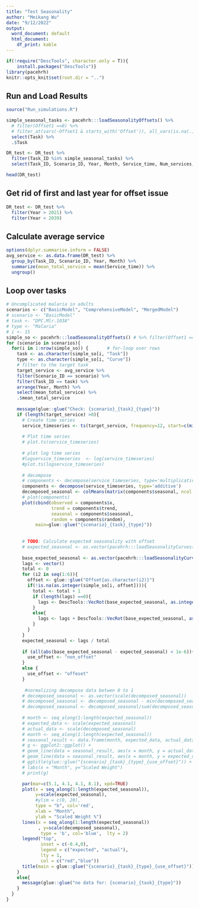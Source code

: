 ```yaml
---
title: "Test Seasonality"
author: "Meikang Wu"
date: "9/12/2022"
output:
  word_document: default
  html_document:
    df_print: kable
---
```


```r
if(!require("DescTools", character.only = T)){
    install.packages("DescTools")}
library(pacehrh)
knitr::opts_knit$set(root.dir = "..")
```

## Run and Load Results
```r
source("Run_simulations.R")

simple_seasonal_tasks <- pacehrh:::loadSeasonalityOffsets() %>%  
  # filter(Offset1 ==0) %>% 
  # filter_at(vars(-Offset1 & starts_with('Offset')), all_vars(is.na(.)))%>%
  select(Task) %>% 
  .$Task

DR_test <- DR_test %>% 
  filter(Task_ID %in% simple_seasonal_tasks) %>%
  select(Task_ID, Scenario_ID, Year, Month, Service_time, Num_services, Trial_num, Run_num)

head(DR_test)
```
## Get rid of first and last year for offset issue
```r
DR_test <- DR_test %>% 
  filter(Year > 2021) %>%
  filter(Year < 2039)
```
## Calculate average service

```r
options(dplyr.summarise.inform = FALSE)
avg_service <- as.data.frame(DR_test) %>% 
  group_by(Task_ID, Scenario_ID, Year, Month) %>%
  summarize(mean_total_service = mean(Service_time)) %>%
  ungroup()
```


## Loop over tasks
```r
# Uncomplicated malaria in adults
scenarios <- c("BasicModel", "ComprehensiveModel", "MergedModel")
# scenario <- "BasicModel"
# task <- "DPC.Mlr.103A"
# type <- "Malaria"
# i <- 15
simple_so <- pacehrh:::loadSeasonalityOffsets() # %>% filter(Offset1 ==0) %>% filter(if_all(-c(Task, Description, Curve, Offset1 ), ~ is.na(.)))
for (scenario in scenarios){
  for(i in 1:nrow(simple_so)) {       # for-loop over rows
    task <- as.character(simple_so[i, "Task"])
    type <- as.character(simple_so[i, "Curve"])
    # filter to the target task
    target_service <- avg_service %>% 
    filter(Scenario_ID == scenario) %>%
    filter(Task_ID == task) %>%
    arrange(Year, Month) %>% 
    select(mean_total_service) %>%
    .$mean_total_service
  
    message(glue::glue("Check: {scenario}_{task}_{type}"))  
    if (length(target_service) >0){
      # Create time series
      service_timeseries <- ts(target_service, frequency=12, start=c(min(DR_test$Year),1))
      
      # Plot time series
      # plot.ts(service_timeseries)
      
      # plot log time series
      #logservice_timeseries  <- log(service_timeseries)
      #plot.ts(logservice_timeseries)
      
      # decompose 
      # components <- decompose(service_timeseries, type='multiplicative')
      components <- decompose(service_timeseries, type='additive')
      decomposed_seasonal <- colMeans(matrix(components$seasonal, ncol = 12, byrow = TRUE))
      # plot(components)
      plot(cbind(observed = components$x, 
                 trend = components$trend, 
                 seasonal = components$seasonal, 
                 random = components$random), 
           main=glue::glue("{scenario}_{task}_{type}"))
      
      
      # TODO: Calculate expected seasonality with offset  
      # expected_seasonal <- as.vector(pacehrh:::loadSeasonalityCurves()[type])
      
      base_expected_seasonal <- as.vector(pacehrh:::loadSeasonalityCurves()[type][[1]])
      lags <- vector()
      total <- 0
      for (i2 in seq(1:6)){
        offset <- glue::glue("Offset{as.character(i2)}")
        if(!is.na(as.integer(simple_so[i, offset]))){
          total <- total + 1
          if (length(lags) ==0){
            lags <- DescTools::VecRot(base_expected_seasonal, as.integer(simple_so[i, offset]))
          }
          else{
            lags <- lags + DescTools::VecRot(base_expected_seasonal, as.integer(simple_so[i, offset]))
          }
        }
      }
      expected_seasonal <- lags / total
      
      if (all(abs(base_expected_seasonal - expected_seasonal) < 1e-6)){
        use_offset <- "non_offset"
      }
      else {
        use_offset <- "offeset"
      }
      
       #normalizing decompose data betwen 0 to 1
      # decomposed_seasonal <- as.vector(scale(decomposed_seasonal))
      # decomposed_seasonal <- decomposed_seasonal - min(decomposed_seasonal)
      # decomposed_seasonal <- decomposed_seasonal/sum(decomposed_seasonal)
      
      # month <- seq_along(1:length(expected_seasonal))
      # expected_data <- scale(expected_seasonal)
      # actual_data <- scale(decomposed_seasonal)
      # month <- seq_along(1:length(expected_seasonal))
      # seasonal_result <- data.frame(month, expected_data, actual_data)
      # g <- ggplot2::ggplot() +
      # geom_line(data = seasonal_result, aes(x = month, y = actual_data), color = "blue") +
      # geom_line(data = seasonal_result, aes(x = month, y = expected_data), color = "red") +
      # ggtitle(glue::glue("{scenario}_{task}_{type}_{use_offset}")) +
      # labs(x = "Month", y="Scaled Weight")
      # print(g)

      par(mar=c(5.1, 4.1, 4.1, 8.1), xpd=TRUE)
      plot(x = seq_along(1:length(expected_seasonal)),
           y=scale(expected_seasonal),
           #ylim = c(0, 20),
           type = "b", col='red',
           xlab = "Month",
           ylab = "Scaled Weight %")
      lines(x = seq_along(1:length(expected_seasonal))
            , y=scale(decomposed_seasonal),
             type = 'b', col='blue',  lty = 2)
      legend("top",
             inset = c(-0.4,0),
             legend = c("expected", "actual"),
             lty = 1,
             col = c("red","blue"))
      title(main = glue::glue("{scenario}_{task}_{type}_{use_offset}"))
    }
    else{
      message(glue::glue("no data for: {scenario}_{task}_{type}"))
    }
  }
}


```
